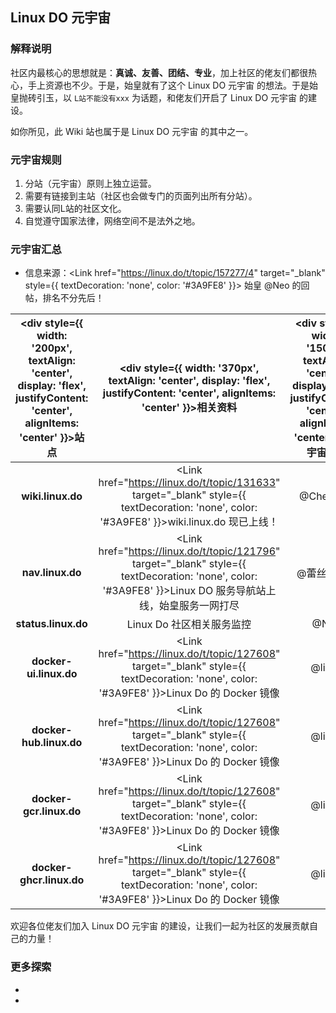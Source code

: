 
## Linux DO 元宇宙

### 解释说明

社区内最核心的思想就是：**真诚、友善、团结、专业**，加上社区的佬友们都很热心，手上资源也不少。于是，始皇就有了这个 Linux DO 元宇宙 的想法。于是始皇抛砖引玉，以 `L站不能没有xxx` 为话题，和佬友们开启了 Linux DO 元宇宙 的建设。

如你所见，此 Wiki 站也属于是 Linux DO 元宇宙 的其中之一。

### 元宇宙规则

1. 分站（元宇宙）原则上独立运营。
2. 需要有链接到主站（社区也会做专门的页面列出所有分站）。
3. 需要认同L站的社区文化。
4. 自觉遵守国家法律，网络空间不是法外之地。

### 元宇宙汇总

- 信息来源：<Link href="https://linux.do/t/topic/157277/4" target="_blank" style={{ textDecoration: 'none', color: '#3A9FE8' }}> 始皇 @Neo 的回帖</Link>，排名不分先后！

|<div style={{ width: '200px', textAlign: 'center', display: 'flex', justifyContent: 'center', alignItems: 'center' }}>站点</div>| <div style={{ width: '370px', textAlign: 'center', display: 'flex', justifyContent: 'center', alignItems: 'center' }}>相关资料</div> | <div style={{ width: '150px', textAlign: 'center', display: 'flex', justifyContent: 'center', alignItems: 'center' }}>元宇宙作者</div> |
|:---:|:---:|:---:|
| <Link href="https://wiki.linux.do/" target="_blank" ><b>wiki.linux.do</b></Link> | <Link href="https://linux.do/t/topic/131633" target="_blank" style={{ textDecoration: 'none', color: '#3A9FE8' }}>wiki.linux.do 现已上线！</Link> | @Chenyme |
| <Link href="https://nav.linux.do/" target="_blank" ><b>nav.linux.do</b></Link> | <Link href="https://linux.do/t/topic/121796" target="_blank" style={{ textDecoration: 'none', color: '#3A9FE8' }}>Linux DO 服务导航站上线，始皇服务一网打尽</Link> | @蕾丝蝙蝠侠 |
| <Link href="https://status.linux.do/" target="_blank" ><b>status.linux.do</b></Link> | Linux Do 社区相关服务监控 | @Neo |
| <Link href="https://docker-ui.linux.do/" target="_blank" ><b>docker-ui.linux.do</b></Link> | <Link href="https://linux.do/t/topic/127608" target="_blank" style={{ textDecoration: 'none', color: '#3A9FE8' }}>Linux Do 的 Docker 镜像</Link> | @likoo |
| <Link href="https://docker-hub.linux.do/" target="_blank" ><b>docker-hub.linux.do</b></Link> | <Link href="https://linux.do/t/topic/127608" target="_blank" style={{ textDecoration: 'none', color: '#3A9FE8' }}>Linux Do 的 Docker 镜像</Link> | @likoo |
| <Link href="https://docker-gcr.linux.do/" target="_blank" ><b>docker-gcr.linux.do</b></Link> | <Link href="https://linux.do/t/topic/127608" target="_blank" style={{ textDecoration: 'none', color: '#3A9FE8' }}>Linux Do 的 Docker 镜像</Link> | @likoo |
| <Link href="https://docker-ghcr.linux.do/" target="_blank" ><b>docker-ghcr.linux.do</b></Link> | <Link href="https://linux.do/t/topic/127608" target="_blank" style={{ textDecoration: 'none', color: '#3A9FE8' }}>Linux Do 的 Docker 镜像</Link> | @likoo |

欢迎各位佬友们加入 Linux DO 元宇宙 的建设，让我们一起为社区的发展贡献自己的力量！

### 更多探索

- <LinuxdoTopicLink linuxdoTopicId="126214"/>
- <LinuxdoTopicLink linuxdoTopicId="121879"/>

